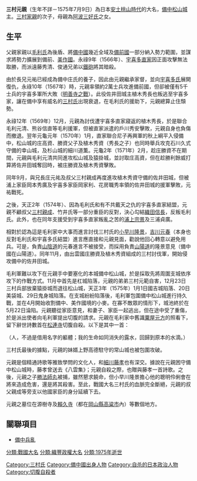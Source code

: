 {{japanese|japanese=三村元親|kana=みむら もとちか|romaji=Mimura Motochika}}

'''三村元親'''（生年不詳－1575年7月9日）為日本[[安土桃山時代|安土桃山時代]]的大名，[[備中松山城|備中松山城]]主。[[三村家親|三村家親]]的次子，母親為[[阿波國|阿波]][[三好氏|三好氏]]之女。

==生平==

父親家親以[[毛利氏|毛利氏]]為後盾、將[[備中國|備中國]]幾近全域及[[備前國|備前國]]一部分納入勢力範圍，並謀求將勢力擴展到備前、[[美作國|美作國]]。永祿9年（1566年）、[[宇喜多直家|宇喜多直家]]因正面攻擊無法取勝，而派遠藤秀清、俊通兄弟以[[鐵砲|鐵砲]]將其暗殺。

由於長兄元祐已經成為備中庄氏的養子，因此由元親繼承家督，並向[[宇喜多氏|宇喜多氏]]展開復仇，永祿10年（1567年）時，元親率領約2萬士兵攻進備前國，但卻被僅有5千士兵的宇喜多軍所大敗（[[明善寺之戰|明善寺之戰]]）。此役佐井田城主植木秀長也叛逃至宇喜多家，讓在備中享有威名的[[三村氏|三村氏]]出現衰退，在毛利氏的援助下，元親總算止住頹勢。

永祿12年（1569年）12月，元親為討伐遭宇喜多直家寢返的植木秀長，於是聯合毛利元清、熊谷信直等毛利援軍，但被直家派遣的戶川秀安擊敗，元親自身也負傷而撤退。翌年元龜元年（1570年）1月，直家聯合尼子再興軍的秋上綱平入侵備中，松山城的庄高資、勝資父子及植木秀資（秀長之子）也同時舉兵攻克石川久式守備的幸山城，及杉山城的細川道薫。元龜2年（1571年）2月，趁庄勝資不在期間，元親與毛利元清共同進攻松山城及猿掛城，並討取庄高資，但在趁勝利餘威打算將佐井田城奪回時，被庄勝資及植木秀資擊敗。

同年9月，與兄長庄元祐及叔父三村親成再度進攻植木秀資守備的佐井田城，但被浦上家臣岡本秀廣及宇喜多家臣岡家利、花房職秀率領的佐井田城的援軍擊敗，元祐戰死。

之後，天正2年（1574年）、因為毛利氏和有不共戴天之仇的宇喜多直家結盟，元親不顧叔父[[三村親成|三村親成]]、竹井氏等一部分重臣的反對，決心勾結[[織田信長|織田信長]]，反叛毛利氏。此外，也在同年支援受到宇喜多直家叛亂之苦的[[浦上宗景|浦上宗景]]及三浦貞廣。

相對於認為這是毛利家中大事而進言討伐三村氏的[[小早川隆景|小早川隆景]]，[[吉川元春|吉川元春]]（本身也反對毛利氏和宇喜多氏結盟）進言應直接和元親見面，勸說他回心轉意以避免用兵。可是，負責[[山陰道|山陰道]]的元春進言不被接受，而採用負責[[山陽道|山陽道]]的隆景意見（備中國在山陽道）。同年11月，由出雲國庄勝資及植木秀資組成的三村討伐軍，開始侵攻備中的佐井田城。

毛利軍難以攻下在元親手中要塞化的本城備中松山城，於是採取先將周圍支城依序攻下的作戰方式。11月中首先是杠城陷落，元親的弟弟三村元範自害，12月23日三村兵部放棄猿掛城而退往松山城，天正3年（1575年）1月1日國吉城陷落、20日美袋城、29日鬼身城陷落。在支城紛紛陷落後，毛利軍包圍備中松山城進行持久戰，並在4月開始收割備中、美作國境的小麥。在寡不敵眾的情形下，城池終於在5月22日淪陷。元親聽從家臣意見，和妻子、家臣一起逃出，但在途中受了重傷，於是派出使者向毛利軍提出切腹的請求。元親在毛利家中舊識[[粟屋元方|粟屋元方]]的照看下，留下辭世詩數首在[[松連寺|松連寺]]切腹自殺。以下是其中一首：

（人，不過是借用名字的軀體；我的生命如同消失的露水，回歸到原本的水滴。）

三村氏最後的據點，元親的妹婿上野高德駐守的常山城也被包圍攻破。

元親是個精通詩歌等雅致學問的文化人，和[[細川藤孝|細川藤孝]]也有深交。據說在元親困守備中松山城時，藤孝曾送去《八雲集》；元親自殺之際，也贈與藤孝一首詩歌。之後，元親之子[[勝法師丸|勝法師丸]]被捕，雖然懇求饒命，但小早川隆景擔心他的聰明伶俐會在將來造成危害，還是將其殺害。至此，戰國大名三村氏的血脈完全斷絕，元親的叔父親成等旁支以他國家臣的身分延續下去。

元親之墓位在源樹寺及[[賴久寺|賴久寺]]（都在[[岡山縣|岡山縣]][[高粱市|高粱市]]內）等數個地方。

==關聯項目==

*[[備中兵亂|備中兵亂]]

[[分類:戰國大名|分類:戰國大名]]
[[分類:織豐政權大名|分類:織豐政權大名]]
[[分類:1975年逝世|分類:1975年逝世]]
[[Category:三村氏|Category:三村氏]]
[[Category:備中國出身人物|Category:備中國出身人物]]
[[Category:自杀的日本政治人物|Category:自杀的日本政治人物]]
[[Category:切腹自殺者|Category:切腹自殺者]]